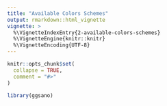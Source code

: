 ```yaml
---
title: "Available Colors Schemes"
output: rmarkdown::html_vignette
vignette: >
  %\VignetteIndexEntry{2-available-colors-schemes}
  %\VignetteEngine{knitr::knitr}
  %\VignetteEncoding{UTF-8}
---
```


```r
knitr::opts_chunk$set(
  collapse = TRUE,
  comment = "#>"
)
```

```r
library(ggsano)
```
